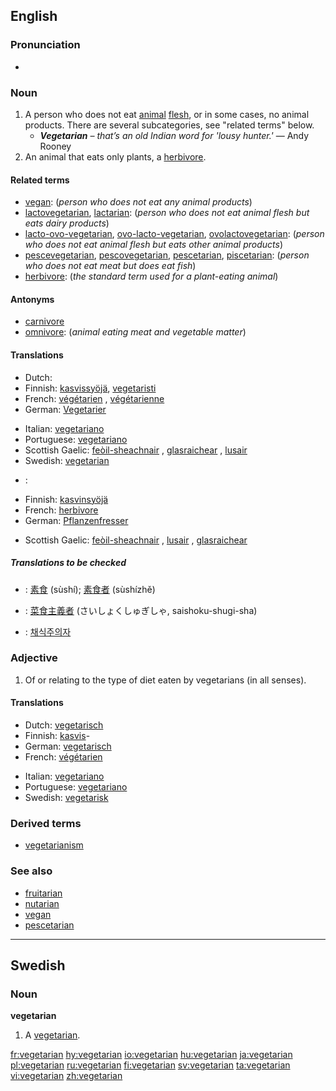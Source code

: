 {{wikipedia|vegetarianism}}
==English==

===Pronunciation===
* {{rhymes|ɛəriən}}

===Noun===
{{en-noun}}

<!-- There has been a kind of tug-of-war about the definitions of this article. According to other dictionaries the term "vegetarian" is a generic term covering many kinds of people that avoid animal products in their diet, including vegans, lactovegetarians, pescetarians etc. The definition below is written from that starting point. Before rushing to rewriting the article once again, please check at least three other dictionaries. -->

# A person who does not eat [[animal]] [[flesh]], or in some cases, no animal products. There are several subcategories, see "related terms" below.
#* '''''Vegetarian''' – that’s an old Indian word for 'lousy hunter.' '' &mdash; Andy Rooney
# An animal that eats only plants, a [[herbivore]].

====Related terms====
*[[vegan]]: (''person who does not eat any animal products'')
*[[lactovegetarian]], [[lactarian]]: (''person who does not eat animal flesh but eats dairy products'') 
*[[lacto-ovo-vegetarian]], [[ovo-lacto-vegetarian]], [[ovolactovegetarian]]: (''person who does not eat animal flesh but eats other animal products'') 
*[[pescevegetarian]], [[pescovegetarian]], [[pescetarian]], [[piscetarian]]: (''person who does not eat meat but does eat fish'')
*[[herbivore]]: (''the standard term used for a plant-eating animal'')

====Antonyms====
*[[carnivore]] 
*[[omnivore]]: (''animal eating meat and vegetable matter'')

====Translations====
{{trans-top|person who or animal that does not eat any animal flesh}}
*Dutch: {{t|nl|vegetariër}} {{m}}
*Finnish: [[kasvissyöjä]], [[vegetaristi]]
*French: [[végétarien]] {{m}}, [[végétarienne]] {{f}}
*German: [[Vegetarier]] {{m}}
{{trans-mid}}
*Italian: [[vegetariano#Italian|vegetariano]] {{m}}
*Portuguese: [[vegetariano#Portuguese|vegetariano]]
*Scottish Gaelic: [[feòil-sheachnair]] {{m}}, [[glasraichear]] {{m}}, [[lusair]] {{m}}
*Swedish: [[#Swedish|vegetarian]] {{c}}
{{trans-bottom}}

{{trans-top|plant-eating animal}}
*{{ttbc|Dutch}}: {{t|nl|herbivoor}} {{m}}
*Finnish: [[kasvinsyöjä]]
*French: [[herbivore#French|herbivore]] {{mf}}
*German: [[Pflanzenfresser]] {{m}}
{{trans-mid}}
*Scottish Gaelic: [[feòil-sheachnair]] {{m}}, [[lusair]] {{m}}, [[glasraichear]] {{m}}
{{trans-bottom}}

=====Translations to be checked=====
*{{ttbc|Chinese}}: [[素食]] (sùshí); [[素食者]] (sùshízhě)
*{{ttbc|Japanese}}: [[菜食主義者]] (さいしょくしゅぎしゃ, saishoku-shugi-sha)
*{{ttbc|Korean}}: [[채식주의자]]

===Adjective===
{{en-adj|-}}

# Of or relating to the type of diet eaten by vegetarians (in all senses).

====Translations====
{{trans-top|relating to the type of diet eaten by vegetarians}}
*Dutch: [[vegetarisch#Dutch|vegetarisch]]
*Finnish: [[kasvis]]-
*German: [[vegetarisch#German|vegetarisch]]
*French: [[végétarien]]
{{trans-mid}}
*Italian: [[vegetariano#Italian|vegetariano]]
*Portuguese: [[vegetariano#Portuguese|vegetariano]]
*Swedish: [[vegetarisk]]
{{trans-bottom}}

===Derived terms===
*[[vegetarianism]]

===See also===
*[[fruitarian]]
*[[nutarian]]
*[[vegan]]
*[[pescetarian]]

----

==Swedish==
{{sv-noun-reg-r-c|2=vegetariane}}
===Noun===
'''vegetarian''' {{c}}

# A [[#Noun|vegetarian]].

[[fr:vegetarian]]
[[hy:vegetarian]]
[[io:vegetarian]]
[[hu:vegetarian]]
[[ja:vegetarian]]
[[pl:vegetarian]]
[[ru:vegetarian]]
[[fi:vegetarian]]
[[sv:vegetarian]]
[[ta:vegetarian]]
[[vi:vegetarian]]
[[zh:vegetarian]]